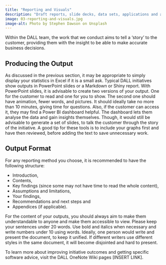 ```yaml
---
title: "Reporting and Visuals"
description: "Draft reports, slide decks, data sets, applications and any other agreed outputs."
image: 03-reporting-and-visuals.jpg
image-alt: Photo by Stephen Dawson on Unsplash
---
```


Within the DALL team, the work that we conduct aims to tell a 'story' to the customer, providing them with the insight to be able to make accurate business decisions.

## Producing the Output
As discussed in the previous section, it may be appropriate to simply display your statistics in Excel if it is a small ask. Typical DALL initiatives show outputs in PowerPoint slides or a Markdown or Shiny report. With PowerPoint slides, it is advisable to create two versions of your output. One for the customer to read and one for you to show. The second one should have animation, fewer words, and pictures. It should ideally take no more than 10 minutes, giving time for questions. Also, if the customer can access it, they may find a Power BI dashboard helpful. The dashboard lets them analyse the data and gain insights themselves. Though, it would still be advisable to generate a set of slides, to talk the customer through the story of the initiative. A good tip for these tools is to include your graphs first and have then reviewed, before adding the text to save unnecessary work.

## Output Format
For any reporting method you choose, it is recommended to have the following structure:

* Introduction,
* Contents,
* Key findings (since some may not have time to read the whole content),
* Assumptions and limitations,
* Your findings,
* Recommendations and next steps and 
* Appendices (if applicable).

For the content of your outputs, you should always aim to make them understandable to anyone and make them accessible to view. Please keep your sentences under 20 words. Use bold and italics when necessary and write numbers under 10 using words. Ideally, one person would write and present the document, to keep it unified. If different writers use different styles in the same document, it will become disjointed and hard to present.

To learn more about improving initiative outcomes and getting specific software advice, visit the DALL OneNote Wiki pages [INSERT LINK].
